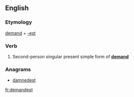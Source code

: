 ==English==

===Etymology===
[[demand]] + [[-est]]

===Verb===
{{head|en|verb form}}

# {{context|archaic|lang=en}} Second-person singular present simple form of '''[[demand]]'''

===Anagrams===
* [[damnedest#English|damnedest]]

[[fr:demandest]]